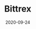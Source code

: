 ---
title: Bittrex
category: Exchanges & wallet
status: publish
date: 2020-09-24
slug: A short description for this item
website: https://global.bittrex.com/Market/Index?MarketName=BTC-IOTX
twitter:
logo:
featured_img: https://wp.gcap1.iotex.io/wp-content/uploads/2020/09/bittrex.png
telegram:
---